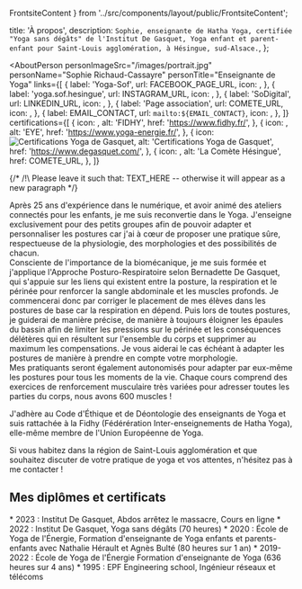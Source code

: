   FrontsiteContent
} from '../src/components/layout/public/FrontsiteContent';

  title: 'À propos',
  description: `Sophie, enseignante de Hatha Yoga, certifiée "Yoga sans dégâts" de l'Institut De Gasquet, Yoga enfant et parent-enfant pour Saint-Louis agglomération, à Hésingue, sud-Alsace.`,
};


<AboutPerson
  personImageSrc="/images/portrait.jpg"
  personName="Sophie Richaud-Cassayre"
  personTitle="Enseignante de Yoga"
  links={[
    {
      label: 'Yoga-Sof',
      url: FACEBOOK_PAGE_URL,
      icon: <FacebookTwoTone />,
    },
    {
      label: 'yoga.sof.hesingue',
      url: INSTAGRAM_URL,
      icon: <Instagram />,
    },
    {
      label: 'SoDigital',
      url: LINKEDIN_URL,
      icon: <LinkedIn />,
    },
    {
      label: 'Page association',
      url: COMETE_URL,
      icon: <FlareTwoTone />,
    },
    {
      label: EMAIL_CONTACT,
      url: `mailto:${EMAIL_CONTACT}`,
      icon: <EmailTwoTone />,
    },
  ]}
  certifications={[
    {
      icon: <IconFidhy height={iconsHeight} />,
      alt: 'FIDHY',
      href: 'https://www.fidhy.fr/',
    },
    {
      icon: <IconEye height={iconsHeight} />,
      alt: 'EYE',
      href: 'https://www.yoga-energie.fr/',
    },
    {
      icon: <img src="/images/logo-certifications-yoga-de-gasquet.png" alt="Certifications Yoga de Gasquet" height={iconsHeight} />,
      alt: 'Certifications Yoga de Gasquet',
      href: 'https://www.degasquet.com/',
    },
    {
      icon: <IconLaComete height={iconsHeight} />,
      alt: 'La Comète Hésingue',
      href: COMETE_URL,
    },
  ]}
>
  {/* /!\ Please leave it such that: <Quoted>TEXT_HERE -- otherwise it will appear as a new paragraph */}

  <AboutQuoted>Après 25 ans d'expérience dans le numérique, et avoir animé des ateliers connectés pour les enfants, je me suis
    reconvertie dans le Yoga. J'enseigne exclusivement pour des petits groupes afin de pouvoir adapter et personnaliser
    les postures car j'ai à cœur de proposer une pratique sûre, respectueuse de la physiologie, des morphologies et des
    possibilités de chacun.<br />
    Consciente de l'importance de la biomécanique, je me suis formée et j'applique l'Approche
    Posturo-Respiratoire selon Bernadette De Gasquet, qui s'appuie sur les liens qui existent entre la posture, la
    respiration et le périnée pour renforcer la sangle abdominale et les muscles profonds. Je commencerai donc par
    corriger le placement de mes élèves dans les postures de base car la respiration en dépend. Puis lors de toutes
    postures, je guiderai de manière précise, de manière à toujours éloigner les épaules du bassin afin de limiter les pressions sur le
    périnée et les conséquences délétères qui en résultent sur l'ensemble du corps et supprimer au maximum les compensations.
    Je vous aiderai le cas échéant à adapter les postures de manière à prendre en compte votre morphologie.<br />
    Mes pratiquants seront également autonomisés pour adapter par eux-même les postures pour tous les moments de la vie.
    Chaque cours comprend des exercices de renforcement musculaire très variées pour adresser toutes les parties du corps, nous avons 600 muscles !</AboutQuoted>

  J'adhère au Code d'Éthique et de Déontologie des enseignants de Yoga et suis rattachée à la Fidhy (Fédérération
  Inter-enseignements de Hatha Yoga), elle-même membre de l'Union Européenne de Yoga.

  Si vous habitez dans la région de Saint-Louis agglomération et que souhaitez discuter de votre pratique de yoga et vos attentes, n'hésitez pas à me contacter !

  <h2>Mes diplômes et certificats</h2>
    * 2023 : Institut De Gasquet, Abdos arrêtez le massacre, Cours en ligne
    * 2022 : Institut De Gasquet, Yoga sans dégâts (70 heures)
    * 2020 : École de Yoga de l'Énergie, Formation d'enseignante de Yoga enfants et parents-enfants avec Nathalie Hérault
  et Agnès Bulté (80 heures sur 1 an)
    * 2019-2022 : École de Yoga de l'Énergie Formation d'enseignante de Yoga (636 heures sur 4 ans)
    * 1995 : EPF Engineering school, Ingénieur réseaux et télécoms
</AboutPerson>

